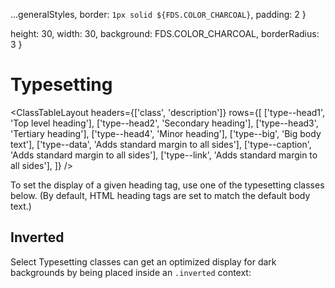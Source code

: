 
  ...generalStyles,
  border: `1px solid ${FDS.COLOR_CHARCOAL}`,
  padding: 2 
}

  height: 30,
  width: 30,
  background: FDS.COLOR_CHARCOAL,
  borderRadius: 3
}

<Meta title="Style Utilities/Typesetting"  />

# Typesetting

<ClassTableLayout
  headers={['class', 'description']}
  rows={[
    ['type--head1', 'Top level heading'],
    ['type--head2', 'Secondary heading'],
    ['type--head3', 'Tertiary heading'],
    ['type--head4', 'Minor heading'],
    ['type--big', 'Big body text'],
    ['type--data', 'Adds standard margin to all sides'],
    ['type--caption', 'Adds standard margin to all sides'],
    ['type--link', 'Adds standard margin to all sides'],
  ]} 
/>

To set the display of a given heading tag, use one of the typesetting classes below.
(By default, HTML heading tags are set to match the default body text.)

<Typesetting />

## Inverted
Select Typesetting classes can get an optimized display for
dark backgrounds by being placed inside an `.inverted` context:

<InvertedTypesetting />
